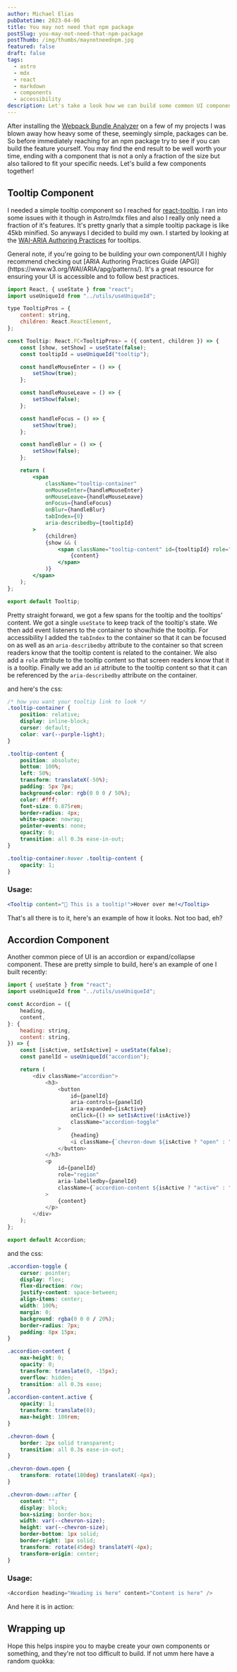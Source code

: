 ```yaml
---
author: Michael Elias
pubDatetime: 2023-04-06
title: You may not need that npm package
postSlug: you-may-not-need-that-npm-package
postThumb: /img/thumbs/maynotneednpm.jpg
featured: false
draft: false
tags:
  - astro
  - mdx
  - react
  - markdown
  - components
  - accessibility
description: Let's take a look how we can build some common UI components rather than reaching for another npm package or something
---
```




After installing the [Webpack Bundle Analyzer](https://www.npmjs.com/package/webpack-bundle-analyzer) on a few of my projects I was blown away how heavy some of these, seemingly simple, packages can be. So before immediately reaching for an npm package try to see if you can build the feature yourself. You may find the end result to be well worth your time, ending with a component that is not a only a fraction of the size but also tailored to fit your specific needs. Let's build a few components together!

## Tooltip Component

I needed a simple tooltip component so I reached for [react-tooltip](https://www.npmjs.com/package/react-tooltip). I ran into some issues with it though in Astro/mdx files and also I really only need a fraction of it's features. It's pretty gnarly that a simple tooltip package is like 45kb minified. So anyways I decided to build my own. I started by looking at the [WAI-ARIA Authoring Practices](https://www.w3.org/WAI/ARIA/apg/patterns/tooltip/) for tooltips.

<aside>
	<Icon name="ion:information-circle-outline" />
	General note, if you're going to be building your own component/UI I highly recommend
	checking out [ARIA Authoring Practices Guide (APG)](https://www.w3.org/WAI/ARIA/apg/patterns/).
	It's a great resource for ensuring your UI is accessible and to follow best practices.
</aside>

```jsx
import React, { useState } from "react";
import useUniqueId from "../utils/useUniqueId";

type TooltipPros = {
	content: string,
	children: React.ReactElement,
};

const Tooltip: React.FC<TooltipPros> = ({ content, children }) => {
	const [show, setShow] = useState(false);
	const tooltipId = useUniqueId("tooltip");

	const handleMouseEnter = () => {
		setShow(true);
	};

	const handleMouseLeave = () => {
		setShow(false);
	};

	const handleFocus = () => {
		setShow(true);
	};

	const handleBlur = () => {
		setShow(false);
	};

	return (
		<span
			className="tooltip-container"
			onMouseEnter={handleMouseEnter}
			onMouseLeave={handleMouseLeave}
			onFocus={handleFocus}
			onBlur={handleBlur}
			tabIndex={0}
			aria-describedby={tooltipId}
		>
			{children}
			{show && (
				<span className="tooltip-content" id={tooltipId} role="tooltip">
					{content}
				</span>
			)}
		</span>
	);
};

export default Tooltip;
```

Pretty straight forward, we got a few spans for the tooltip and the tooltips' content. We got a single `useState` to keep track of the tooltip's state. We then add event listeners to the container to show/hide the tooltip. For accessibility I added the `tabIndex` to the container so that it can be focused on as well as an `aria-describedby` attribute to the container so that screen readers know that the tooltip content is related to the container. We also add a `role` attribute to the tooltip content so that screen readers know that it is a tooltip. Finally we add an `id` attribute to the tooltip content so that it can be referenced by the `aria-describedby` attribute on the container.

and here's the css:

```css
/* how you want your tooltip link to look */
.tooltip-container {
	position: relative;
	display: inline-block;
	cursor: default;
	color: var(--purple-light);
}

.tooltip-content {
	position: absolute;
	bottom: 100%;
	left: 50%;
	transform: translateX(-50%);
	padding: 5px 7px;
	background-color: rgb(0 0 0 / 50%);
	color: #fff;
	font-size: 0.875rem;
	border-radius: 4px;
	white-space: nowrap;
	pointer-events: none;
	opacity: 0;
	transition: all 0.3s ease-in-out;
}

.tooltip-container:hover .tooltip-content {
	opacity: 1;
}
```

### Usage:

```jsx
<Tooltip content="🎉 This is a tooltip!">Hover over me!</Tooltip>
```

That's all there is to it, here's an <Tooltip client:load content="🎉 This is a tooltip!">example</Tooltip> of how it looks. Not too bad, eh?

## Accordion Component

Another common piece of UI is an accordion or expand/collapse component. These are pretty simple to build, here's an example of one I built recently:

```js
import { useState } from "react";
import useUniqueId from "../utils/useUniqueId";

const Accordion = ({
	heading,
	content,
}: {
	heading: string,
	content: string,
}) => {
	const [isActive, setIsActive] = useState(false);
	const panelId = useUniqueId("accordion");

	return (
		<div className="accordion">
			<h3>
				<button
					id={panelId}
					aria-controls={panelId}
					aria-expanded={isActive}
					onClick={() => setIsActive(!isActive)}
					className="accordion-toggle"
				>
					{heading}
					<i className={`chevron-down ${isActive ? "open" : ""}`} />
				</button>
			</h3>
			<p
				id={panelId}
				role="region"
				aria-labelledby={panelId}
				className={`accordion-content ${isActive ? "active" : ""}`}
			>
				{content}
			</p>
		</div>
	);
};

export default Accordion;
```

and the css:

```css
.accordion-toggle {
	cursor: pointer;
	display: flex;
	flex-direction: row;
	justify-content: space-between;
	align-items: center;
	width: 100%;
	margin: 0;
	background: rgba(0 0 0 / 20%);
	border-radius: 7px;
	padding: 8px 15px;
}

.accordion-content {
	max-height: 0;
	opacity: 0;
	transform: translate(0, -15px);
	overflow: hidden;
	transition: all 0.3s ease;
}
.accordion-content.active {
	opacity: 1;
	transform: translate(0);
	max-height: 100rem;
}

.chevron-down {
	border: 2px solid transparent;
	transition: all 0.3s ease-in-out;
}

.chevron-down.open {
	transform: rotate(180deg) translateX(-4px);
}

.chevron-down::after {
	content: "";
	display: block;
	box-sizing: border-box;
	width: var(--chevron-size);
	height: var(--chevron-size);
	border-bottom: 1px solid;
	border-right: 1px solid;
	transform: rotate(45deg) translateY(-4px);
	transform-origin: center;
}
```

### Usage:

```js
<Accordion heading="Heading is here" content="Content is here" />
```

And here it is in action:

<Accordion
	client:load
	heading="Who's the best guitarist of all time?"
	content="Tony Iommi 🎸🤘🧙🏻‍♂️⚡️"
/>

## Wrapping up

Hope this helps inspire you to maybe create your own components or something, and they're not too difficult to build. If not umm here have a random quokka:

<RandomQuokka client:load />
